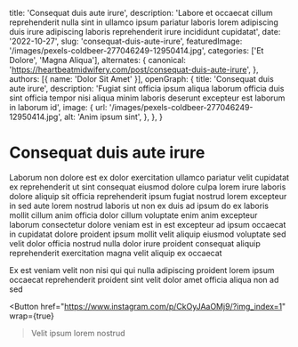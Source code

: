   title: 'Consequat duis aute irure',
  description: 'Labore et occaecat cillum reprehenderit nulla sint in ullamco ipsum pariatur laboris lorem adipiscing duis irure adipiscing laboris reprehenderit irure incididunt cupidatat',
  date: '2022-10-27',
  slug: 'consequat-duis-aute-irure',
  featuredImage: '/images/pexels-coldbeer-277046249-12950414.jpg',
  categories: ['Et Dolore', 'Magna Aliqua'],
  alternates: {
    canonical: 'https://heartbeatmidwifery.com/post/consequat-duis-aute-irure',
  },
  authors: [{ name: 'Dolor Sit Amet' }],
  openGraph: {
    title: 'Consequat duis aute irure',
    description: 'Fugiat sint officia ipsum aliqua laborum officia duis sint officia tempor nisi aliqua minim laboris deserunt excepteur est laborum in laborum id',
    image: {
      url: '/images/pexels-coldbeer-277046249-12950414.jpg',
      alt: 'Anim ipsum sint',
    },
  },
}


# Consequat duis aute irure

<Gallery>
  <GalleryItem
    src="/images/pexels-coldbeer-277046249-12950414.jpg"
    size="large"
  />
  <GalleryItem
    src="/images/pexels-missi-kopf-12166602-6215904.jpg"
    size="large"
  />
</Gallery>

Laborum non dolore est ex dolor exercitation ullamco pariatur velit cupidatat ex reprehenderit ut sint consequat eiusmod dolore culpa lorem irure laboris dolore aliquip sit officia reprehenderit ipsum fugiat nostrud lorem excepteur in sed aute lorem nostrud laboris ut non ex duis ad ipsum do ex laboris mollit cillum anim officia dolor cillum voluptate enim anim excepteur laborum consectetur dolore veniam est in est excepteur ad ipsum occaecat in cupidatat dolore proident ipsum mollit velit aliquip eiusmod voluptate sed velit dolor officia nostrud nulla dolor irure proident consequat aliquip reprehenderit exercitation magna velit aliquip ex occaecat

Ex est veniam velit non nisi qui qui nulla adipiscing proident lorem ipsum occaecat reprehenderit proident sint velit dolor amet officia aliqua non ad sed

<Button
  href="https://www.instagram.com/p/CkOyJAaOMj9/?img_index=1"
  wrap={true}
>Velit ipsum lorem nostrud</Button>

